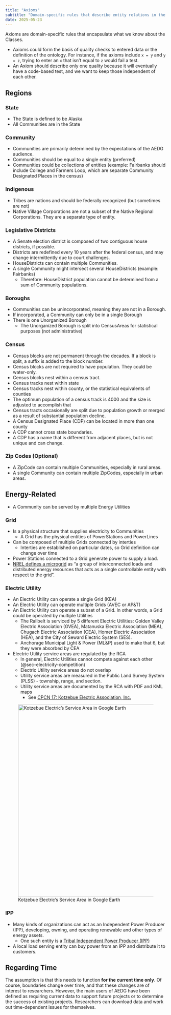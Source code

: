 ```yaml
---
title: "Axioms"
subtitle: "Domain-specific rules that describe entity relations in the Alaska Community Ontology"
date: 2025-05-23
---
```


Axioms are domain-specific rules that encapsulate what we know about the Classes.

  - Axioms could form the basis of quality checks to entered data or the definition of the ontology. For instance, if the axioms include `x = y` and `y = z`, trying to enter an `x` that isn't equal to `z` would fail a test.
  - An Axiom should describe only one quality because it will eventually have a code-based test, and we want to keep those independent of each other.
  
## Regions

### State
- The State is defined to be Alaska
- All Communities are in the State

### Community
- Communities are primarily determined by the expectations of the AEDG audience.
- Communities should be equal to a single entity (preferred)
- Communities could be collections of entities (example: Fairbanks should include College and Farmers Loop, which are separate Community Designated Places in the census)

### Indigenous 

- Tribes are nations and should be federally recognized (but sometimes are not)
- Native Village Corporations are not a subset of the Native Regional Corporations. They are a separate type of entity.

### Legislative Districts

- A Senate election district is composed of two contiguous house districts, if possible.
- Districts are redefined every 10 years after the federal census, and may change intermittently due to court challenges.
- HouseDistricts can contain multiple Communities.
- A single Community might intersect several HouseDistricts (example: Fairbanks)
  - Therefore: HouseDistrict population cannot be determined from a sum of Community populations.

### Boroughs
- Communities can be unincorporated, meaning they are not in a Borough.
- If incorporated, a Community can only be in a single Borough
- There is one Unorganized Borough
  - The Unorganized Borough is split into CensusAreas for statistical purposes (not administrative)

### Census

- Census blocks are not permanent through the decades. If a block is split, a suffix is added to the block number.
- Census blocks are not required to have population. They could be water-only.
- Census blocks nest within a census tract. 
- Census tracks nest within state
- Census tracks nest within county, or the statistical equivalents of counties
- The optimum population of a census track is 4000 and the size is adjusted to accomplish that
- Census tracts occasionally are split due to population growth or merged as a result of substantial population decline.
- A Census Designated Place (CDP) can be located in more than one county
- A CDP cannot cross state boundaries.
- A CDP has a name that is different from adjacent places, but is not unique and can change.


### Zip Codes (Optional)
- A ZipCode can contain multiple Communities, especially in rural areas.
- A single Community can contain multiple ZipCodes, especially in urban areas.


## Energy-Related

- A Community can be served by multiple Energy Utilities

### Grid
- Is a physical structure that supplies electricity to Communities
  - A Grid has the physical entities of PowerStations and PowerLines
- Can be composed of multiple Grids connected by interties
  - Interties are established on particular dates, so Grid definition can change over time
- Power Stations connected to a Grid generate power to supply a load.
- [NREL defines a microgrid](https://www.nrel.gov/grid/microgrids) as "a group of interconnected loads and distributed energy resources that acts as a single controllable entity with respect to the grid". 

### Electric Utility
- An Electric Utility can operate a single Grid (KEA)
- An Electric Utility can operate multiple Grids (AVEC or AP&T)
- An Electric Utility can operate a subset of a Grid. In other words, a Grid could be operated by multiple Utilities
  - The Railbelt is serviced by 5 different Electric Utilities: Golden Valley Electric Association (GVEA), Matanuska Electric Association (MEA), Chugach Electric Association (CEA), Homer Electric Association (HEA), and the City of Seward Electric System (SES).
  - Anchorage Municipal Light & Power (ML&P) used to make that 6, but they were absorbed by CEA
- Electric Utility service areas are regulated by the RCA
  - In general, Electric Utilities cannot compete against each other (@sec-electricity-competition)
  - Electric Utility service areas do not overlap
  - Utility service areas are measured in the Public Land Survey System (PLSS) - township, range, and section.
  - Utility service areas are documented by the RCA with PDF and KML maps
    - See [CPCN 17: Kotzebue Electric Association, Inc.](https://rca.alaska.gov/RCAWeb/Certificate/CertificateDetails.aspx?id=a2255e26-17e0-47b3-a1ff-2c43ad24fbdf)


![Kotzebue Electric's Service Area in Google Earth](images/KEA_kml_google.png){fig-alt="KEA's service area displayed in Google Earth" width=600 fig-align="left"}


### IPP
- Many kinds of organizations can act as an Independent Power Producer (IPP), developing, owning, and operating renewable and other types of energy assets.
  - One such entity is a [Tribal Independent Power Producer (IPP)](https://www.energy.gov/sites/default/files/2024-07/Tribal-IPP-Development-in-Alaska_0.pdf)
- A local load serving entity can buy power from an IPP and distribute it to customers.


## Regarding Time

The assumption is that this needs to function **for the current time only**. Of course, boundaries change over time, and that these changes are of interest to researchers. However, the main users of AEDG have been defined as requiring current data to support future projects or to determine the success of existing projects. Researchers can download data and work out time-dependent issues for themselves.
